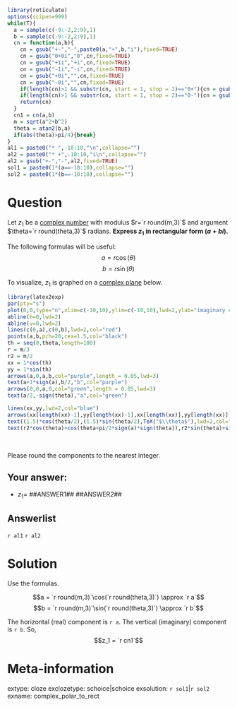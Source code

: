 ```r
library(reticulate)
options(scipen=999)
while(T){
  a = sample(c(-9:-2,2:9),1)
  b = sample(c(-9:-2,2:9),1)
  cn = function(a,b){
    cn = gsub("+-","-",paste0(a,"+",b,"i"),fixed=TRUE)
    cn = gsub("0+0i","0",cn,fixed=TRUE)
    cn = gsub("+1i","+i",cn,fixed=TRUE)
    cn = gsub("-1i","-i",cn,fixed=TRUE)
    cn = gsub("+0i","",cn,fixed=TRUE)
    cn = gsub("-0i","",cn,fixed=TRUE)
    if(length(cn)>1 && substr(cn, start = 1, stop = 2)=="0+"){cn = gsub("0+","",cn,fixed=TRUE)}
    if(length(cn)>1 && substr(cn, start = 1, stop = 2)=="0-"){cn = gsub("0-","-",cn,fixed=TRUE)}
    return(cn)
  }
  cn1 = cn(a,b)
  m = sqrt(a^2+b^2)
  theta = atan2(b,a)
  if(abs(theta)>pi/4){break}
}
al1 = paste0("* ",-10:10,"\n",collapse="")
al2 = paste0("* +",-10:10,"i\n",collapse="")
al2 = gsub("+-","-",al2,fixed=TRUE)
sol1 = paste0(1*(a==-10:10),collapse="")
sol2 = paste0(1*(b==-10:10),collapse="")
```

Question
========

Let $z_1$ be a [complex number](https://en.wikipedia.org/wiki/Complex_number#Polar_complex_plane) with modulus $r=`r round(m,3)`$ and argument $\theta=`r round(theta,3)`$ radians. **Express $z_1$ in rectangular form ($a+bi$).**

The following formulas will be useful:
$$a = r\cos(\theta)$$
$$b = r\sin(\theta)$$


To visualize, $z_1$ is graphed on a [complex plane](https://en.wikipedia.org/wiki/Complex_plane) below.

```r
library(latex2exp)
par(pty="s")
plot(0,0,type="n",xlim=c(-10,10),ylim=c(-10,10),lwd=2,ylab="imaginary component",xlab="real component",axes=FALSE)
abline(h=0,lwd=2)
abline(v=0,lwd=2)
lines(c(0,a),c(0,b),lwd=2,col="red")
points(a,b,pch=20,cex=1.5,col="black")
th = seq(0,theta,length=100)
r = m/3
r2 = m/2
xx = 1*cos(th)
yy = 1*sin(th)
arrows(a,0,a,b,col="purple",length = 0.05,lwd=3)
text(a+1*sign(a),b/2,"b",col="purple")
arrows(0,0,a,0,col="green",length = 0.05,lwd=3)
text(a/2,-sign(theta),"a",col="green")

lines(xx,yy,lwd=2,col="blue")
arrows(xx[length(xx)-1],yy[length(xx)-1],xx[length(xx)],yy[length(xx)],col="blue",length = 0.05,lwd=3)
text((1.5)*cos(theta/2),(1.5)*sin(theta/2),TeX("$\\theta$"),lwd=2,col="blue")
text(r2*cos(theta)+cos(theta+pi/2*sign(a)*sign(theta)),r2*sin(theta)+sin(theta+pi/2*sign(a)*sign(theta)),TeX("$r$"),lwd=2,col="red")
```
\

Please round the components to the nearest integer.

## Your answer:

* $z_1 =$ ##ANSWER1## ##ANSWER2##

Answerlist
--------

`r al1`
`r al2`

Solution
========

Use the formulas.

$$a = `r round(m,3)`\cos(`r round(theta,3)`) \approx `r a`$$
$$b = `r round(m,3)`\sin(`r round(theta,3)`) \approx `r b`$$

The horizontal (real) component is `r a`. The vertical (imaginary) component is `r b`. So,
$$z_1 = `r cn1`$$


Meta-information
============
extype: cloze
exclozetype: schoice|schoice
exsolution: `r sol1`|`r sol2`
exname: complex_polar_to_rect
